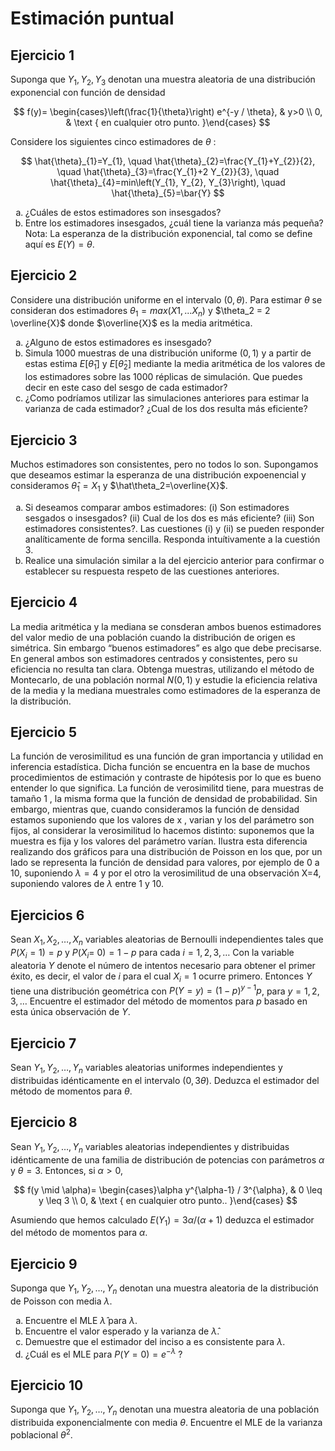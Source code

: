 # Estimación puntual

## Ejercicio 1 
<!-- [W_M 8.8]  -->

Suponga que $Y_{1}, Y_{2}, Y_{3}$ denotan una muestra aleatoria de una distribución exponencial con función de densidad

$$
f(y)= \begin{cases}\left(\frac{1}{\theta}\right) e^{-y / \theta}, & y>0 \\ 0, & \text { en cualquier otro punto. }\end{cases}
$$

Considere los siguientes cinco estimadores de $\theta$ :

$$
\hat{\theta}_{1}=Y_{1}, \quad \hat{\theta}_{2}=\frac{Y_{1}+Y_{2}}{2}, \quad \hat{\theta}_{3}=\frac{Y_{1}+2 Y_{2}}{3}, \quad \hat{\theta}_{4}=min\left(Y_{1}, Y_{2}, Y_{3}\right), \quad \hat{\theta}_{5}=\bar{Y}
$$

a. ¿Cuáles de estos estimadores son insesgados?
b. Entre los estimadores insesgados, ¿cuál tiene la varianza más pequeña?
Nota: La esperanza de la distribución exponencial, tal como se define aquí es $E(Y)= \theta$.

## Ejercicio 2 
<!-- [Propi] -->

Considere una distribución uniforme en el intervalo $(0, \theta)$. Para estimar $\theta$ se consideran dos estimadores $\theta_1 = max(X1,...X_n)$ y $\theta_2 = 2 \overline{X}$ donde $\overline{X}$ es la media aritmética.

a. ¿Alguno de estos estimadores es insesgado?
b. Simula 1000 muestras de una distribución uniforme $(0,1)$ y a partir de estas estima $E[\hat \theta_1]$ y $E[\hat \theta_2 ]$ mediante la media aritmética de los valores de los estimadores sobre las 1000 réplicas de simulación. Que puedes decir en este caso del sesgo de cada estimador?
c. ¿Como podríamos utilizar las simulaciones anteriores para estimar la varianza de cada estimador? ¿Cual de los dos resulta más eficiente?

## Ejercicio 3 
<!-- [Propi] -->

Muchos estimadores son consistentes, pero no todos lo son. Supongamos que deseamos estimar la esperanza de una distribución expoenencial y consideramos $\hat \theta_1 = X_1$ y $\hat\theta_2=\overline{X}$.

a. Si deseamos comparar ambos estimadores: (i) Son estimadores sesgados o insesgados? (ii) Cual de los dos es más eficiente? (iii) Son estimadores consistentes?. Las cuestiones (i) y (ii) se pueden responder analíticamente de forma sencilla. Responda intuítivamente a la cuestión 3.
b. Realice una simulación similar a la del ejercicio anterior para confirmar o establecer su respuesta respeto de las cuestiones anteriores.

## Ejercicio 4 
<!-- [7.6 Peña] -->

La media aritmética y la mediana se consderan ambos buenos estimadores del valor medio de una población cuando la distribución de origen es simétrica. Sin embargo "buenos estimadores" es algo que debe precisarse. En general ambos son estimadores centrados y consistentes, pero su eficiencia no resulta tan clara.
Obtenga muestras, utilizando el método de Montecarlo, de una población normal $N(0,1)$ y estudie la eficiencia relativa de la media y la mediana muestrales como estimadores de la esperanza de la distribución.

## Ejercicio 5 
<!-- [Propi] -->

La función de verosimilitud es una función de gran importancia y utilidad en inferencia estadística. Dicha función se encuentra en la base de muchos procedimientos de estimación y contraste de hipótesis por lo que es bueno entender lo que significa. La función de verosimilitd tiene, para muestras de tamaño 1 , la misma forma que la función de densidad de probabilidad. Sin embargo, mientras que, cuando consideramos la función de densidad estamos suponiendo que los valores de x , varian y los del parámetro son fijos, al considerar la verosimilitud lo hacemos distinto: suponemos que la muestra es fija y los valores del parámetro varían. Ilustra esta diferencia realizando dos gráficos para una distribución de Poisson en los que, por un lado se representa la función de densidad para valores, por ejemplo de 0 a 10, suponiendo $\lambda=4$ y por el otro la verosimilitud de una observación X=4, suponiendo valores de $\lambda$ entre 1 y 10.

## Ejercicios 6 
<!-- [W 9.76] -->

Sean $X_{1}, X_{2}, \ldots, X_{n}$ variables aleatorias de Bernoulli independientes tales que $P\left(X_{i}=1\right)=p$ y $P\left(X_{i}=\right.$ $0)=1-p$ para cada $i=1,2,3, \ldots$ Con la variable aleatoria $Y$ denote el número de intentos necesario para obtener el primer éxito, es decir, el valor de $i$ para el cual $X_{i}=1$ ocurre primero. Entonces $Y$ tiene una distribución geométrica con $P(Y=y)=(1-p)^{y-1} p$, para $y=1,2,3, \ldots$ Encuentre el estimador del método de momentos para $p$ basado en esta única observación de $Y$.

## Ejercicio 7
<!-- [W 9.77] -->


Sean $Y_{1}, Y_{2}, \ldots, Y_{n}$ variables aleatorias uniformes independientes y distribuidas idénticamente en el intervalo $(0,3 \theta)$. Deduzca el estimador del método de momentos para $\theta$.

## Ejercicio 8
<!-- [W 9.78] -->

Sean $Y_{1}, Y_{2}, \ldots, Y_{n}$ variables aleatorias independientes y distribuidas idénticamente de una familia de distribución de potencias con parámetros $\alpha$ y $\theta=3$. Entonces, si $\alpha>0$,

$$
f(y \mid \alpha)= \begin{cases}\alpha y^{\alpha-1} / 3^{\alpha}, & 0 \leq y \leq 3 \\ 0, & \text { en cualquier otro punto.. }\end{cases}
$$

Asumiendo que hemos calculado $E\left(Y_{1}\right)=3 \alpha /(\alpha+1)$  deduzca el estimador del método de momentos para $\alpha$.


## Ejercicio 9
<!-- [W-M 80] -->

Suponga que $Y_{1}, Y_{2}, \ldots, Y_{n}$ denotan una muestra aleatoria de la distribución de Poisson con media $\lambda$.

a. Encuentre el MLE $\hat{\lambda}$ para $\lambda$.
b. Encuentre el valor esperado y la varianza de $\hat{\lambda}$.
c. Demuestre que el estimador del inciso a es consistente para $\lambda$.
d. ¿Cuál es el MLE para $P(Y=0)=e^{-\lambda}$ ?

## Ejercicio 10
<!-- [W-M 80] -->

Suponga que $Y_{1}, Y_{2}, \ldots, Y_{n}$ denotan una muestra aleatoria de una población distribuida exponencialmente con media $\theta$. Encuentre el MLE de la varianza poblacional $\theta^{2}$. 

